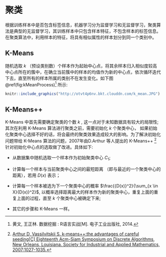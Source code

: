 # 聚类 {#cluster}

根据训练样本中是否包含标签信息，机器学习分为监督学习和无监督学习，聚类算法是典型的无监督学习，其训练样本中只包含样本特征，不包含样本的标签信息。在聚类算法中，利用样本的特征，将具有相似属性的样本划分到同一个类别中。

## K-Means

随机选取 $k$ （预设类别数）个样本作为起始中心点，将其余样本归入相似度较高中心点所在的簇中，在确立当前簇中的样本的均值作为新的中心点，依次循环迭代下去，直至所有的样本所属的类别不在发生变化。如下图 \@ref(fig:kMeanProcess)^[黄文, 王正林. 数据挖掘 : R语言实战[M]. 电子工业出版社, 2014.] 所示:

```r
knitr::include_graphics("http://otvt4p6nv.bkt.clouddn.com/k_mean.JPG")
```

## K-Means++

K-Means 中首先需要确定聚类的个数 $k$ , 这一点对于未知数据具有较大的局限性; 其次在利用 K-Means 算法进行聚类之前，需要初始化 $k$ 个聚类中心， 如果初始化聚类中心选择不好的话，将会最终的聚类效果造成较大的影响。为了解决初始化问题带给 K-Means 算法的问题，2007年由D.Arthur 等人提出的 K-Means++ ^[[Arthur D, Vassilvitskii S. k-means++:the advantages of careful seeding[C] Eighteenth Acm-Siam Symposium on Discrete Algorithms, New Orleans, Louisiana. Society for Industrial and Applied Mathematics, 2007:1027-1035.](http://ilpubs.stanford.edu:8090/778/1/2006-13.pdf)] 针对初始化中心点的选取做了改进。具体如下:

- 从数据集中随机选取一个样本作为初始聚类中心 $C_1$;

- 计算每一个样本与当前聚类中心之间的最短距离 （即与最近的一个聚类中心的距离），若用 $D(x)$ 表示；

- 计算每一个样本被选为下一个聚类中心的概率 $\frac{{D(x)}^2}{\sum_{x  \in X}{D(x)}^2}$, 以概率选择距离最大的样本作为新的聚类中心，重复上面的重复上面的过程，直至 $k$ 个聚类中心被确定下来;

- 其它的步骤和 K-Means 一样。







